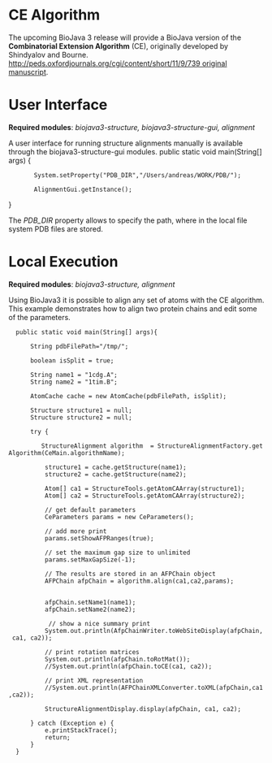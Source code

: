 =CE Algorithm=

The upcoming BioJava 3 release will provide a BioJava version of the '''Combinatorial Extension Algorithm''' (CE), originally developed by Shindyalov and Bourne.  [[http://peds.oxfordjournals.org/cgi/content/short/11/9/739 original manuscript]].

=User Interface=

'''Required modules''': ''biojava3-structure, biojava3-structure-gui, alignment''

A user interface for running structure alignments manually is available through the biojava3-structure-gui modules.
<java>
public static void main(String[] args) {
		System.setProperty("PDB_DIR","/Users/andreas/WORK/PDB/");
	
		AlignmentGui.getInstance();
}
</java>

The ''PDB_DIR'' property allows to specify the path, where in the local file system PDB files are stored.

=Local Execution=

'''Required modules''': ''biojava3-structure,  alignment''

Using BioJava3 it is possible to align any set of atoms with the CE algorithm. This example demonstrates how to align two protein chains and edit some of the parameters.

<java>

   public static void main(String[] args){
       
       String pdbFilePath="/tmp/";
       
       boolean isSplit = true;
            
       String name1 = "1cdg.A";
       String name2 = "1tim.B";
       
       AtomCache cache = new AtomCache(pdbFilePath, isSplit);
               
       Structure structure1 = null;
       Structure structure2 = null;

       try {

          StructureAlignment algorithm  = StructureAlignmentFactory.getAlgorithm(CeMain.algorithmName);
          
           structure1 = cache.getStructure(name1);
           structure2 = cache.getStructure(name2);
           
           Atom[] ca1 = StructureTools.getAtomCAArray(structure1);
           Atom[] ca2 = StructureTools.getAtomCAArray(structure2);
           
           // get default parameters
           CeParameters params = new CeParameters();
           
           // add more print
           params.setShowAFPRanges(true);
           
           // set the maximum gap size to unlimited 
           params.setMaxGapSize(-1);
           
           // The results are stored in an AFPChain object           
           AFPChain afpChain = algorithm.align(ca1,ca2,params);            

           afpChain.setName1(name1);
           afpChain.setName2(name2);

            // show a nice summary print
           System.out.println(AfpChainWriter.toWebSiteDisplay(afpChain, ca1, ca2));
           
           // print rotation matrices
           System.out.println(afpChain.toRotMat());
           //System.out.println(afpChain.toCE(ca1, ca2));
           
           // print XML representation
           //System.out.println(AFPChainXMLConverter.toXML(afpChain,ca1,ca2));
                        
           StructureAlignmentDisplay.display(afpChain, ca1, ca2);
           
       } catch (Exception e) {
           e.printStackTrace();
           return;
       }
   }


</java>